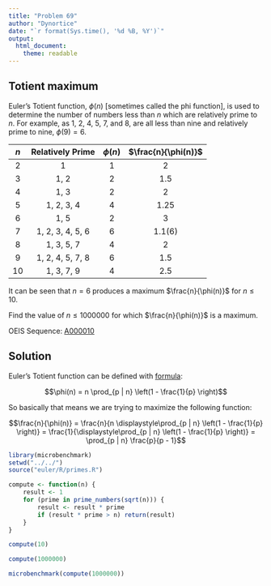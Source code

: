 ```yaml
---
title: "Problem 69"
author: "Dynortice"
date: "`r format(Sys.time(), '%d %B, %Y')`"
output:
  html_document:
    theme: readable
---
```

## Totient maximum

Euler's Totient function, $\phi(n)$ [sometimes called the phi function], is used to determine the number of numbers less than $n$ which are relatively prime to $n$. For example, as $1$, $2$, $4$, $5$, $7$, and $8$, are all less than nine and relatively prime to nine, $\phi(9) = 6$.

$n$ | Relatively Prime | $\phi(n)$ | $\frac{n}{\phi(n)}$
:-: | :-: | :-: | :-:
$2$ | $1$ | $1$ | $2$ | $2$
$3$ | $1$, $2$ | $2$ | $1.5$
$4$ | $1$, $3$ | $2$ | $2$
$5$ | $1$, $2$, $3$, $4$ | $4$ | $1.25$
$6$ | $1$, $5$ | $2$ | $3$
$7$ | $1$, $2$, $3$, $4$, $5$, $6$ | $6$ | $1.1(6)$
$8$ | $1$, $3$, $5$, $7$ | $4$ | $2$
$9$ | $1$, $2$, $4$, $5$, $7$, $8$ | $6$ | $1.5$
$10$ | $1$, $3$, $7$, $9$ | $4$ | $2.5$

It can be seen that $n = 6$ produces a maximum $\frac{n}{\phi(n)}$ for $n \le 10$.

Find the value of $n \le 1000000$ for which $\frac{n}{\phi(n)}$ is a maximum.

OEIS Sequence: [A000010](https://oeis.org/A000010)

## Solution

Euler's Totient function can be defined with [formula](https://en.wikipedia.org/wiki/Euler's_totient_function):

$$\phi(n) = n \prod_{p | n} \left(1 - \frac{1}{p} \right)$$

So basically that means we are trying to maximize the following function:

$$\frac{n}{\phi(n)} = \frac{n}{n \displaystyle\prod_{p | n} \left(1 - \frac{1}{p} \right)} = \frac{1}{\displaystyle\prod_{p | n} \left(1 - \frac{1}{p} \right)} = \prod_{p | n} \frac{p}{p - 1}$$

```r
library(microbenchmark)
setwd("../../")
source("euler/R/primes.R")
```

```r
compute <- function(n) {
    result <- 1
    for (prime in prime_numbers(sqrt(n))) {
        result <- result * prime
        if (result * prime > n) return(result)
    }
}
```

```r
compute(10)
```
```r
compute(1000000)
```

```r
microbenchmark(compute(1000000))
```